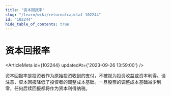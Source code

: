 ```yaml
---
title: "资本回报率"
slug: "/learn/wiki/returnofcapital-102244"
id: "102244"
hide_table_of_contents: true
---
```



# 资本回报率

<ArticleMeta id={102244} updatedAt={'2023-09-26 13:59:00'} />
<div className='border-solid border-b border-t-0 my-4 border-[var(--ifm-color-gray-300)]' />

资本回报率是投资者作为原始投资收到的支付，不被视为投资收益或资本利得。请注意，资本回报降低了投资者的调整成本基础。一旦股票的调整成本基础减少到零，任何后续回报都将作为资本利得纳税。
